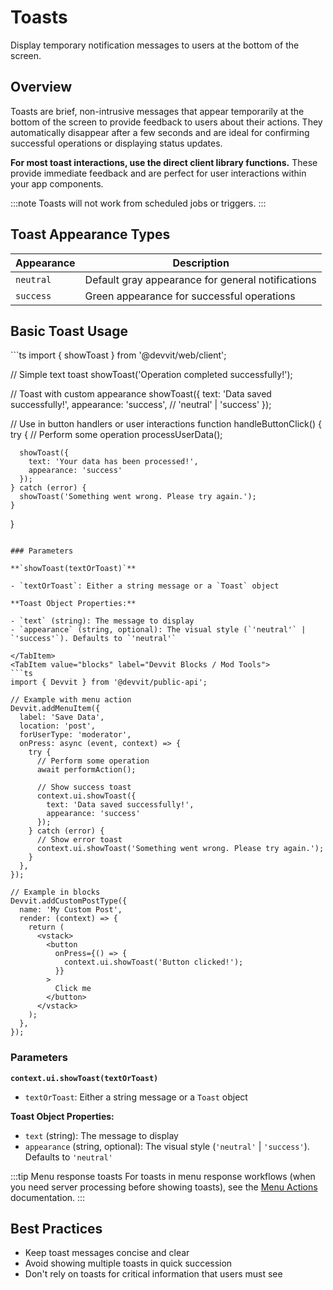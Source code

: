 
# Toasts

Display temporary notification messages to users at the bottom of the screen.

## Overview

Toasts are brief, non-intrusive messages that appear temporarily at the bottom of the screen to provide feedback to users about their actions. They automatically disappear after a few seconds and are ideal for confirming successful operations or displaying status updates.

**For most toast interactions, use the direct client library functions.** These provide immediate feedback and are perfect for user interactions within your app components.

:::note
Toasts will not work from scheduled jobs or triggers.
:::

## Toast Appearance Types

| Appearance | Description                                               |
| ---------- | --------------------------------------------------------- |
| `neutral`  | Default gray appearance for general notifications         |
| `success`  | Green appearance for successful operations               |

## Basic Toast Usage

<Tabs>
  <TabItem value="web" label="Devvit Web">
  ```ts
  import { showToast } from '@devvit/web/client';

  // Simple text toast
  showToast('Operation completed successfully!');

  // Toast with custom appearance
  showToast({
    text: 'Data saved successfully!',
    appearance: 'success', // 'neutral' | 'success'
  });

  // Use in button handlers or user interactions
  function handleButtonClick() {
    try {
      // Perform some operation
      processUserData();
      
      showToast({
        text: 'Your data has been processed!',
        appearance: 'success'
      });
    } catch (error) {
      showToast('Something went wrong. Please try again.');
    }
  }
  ```

  ### Parameters

  **`showToast(textOrToast)`**

  - `textOrToast`: Either a string message or a `Toast` object

  **Toast Object Properties:**

  - `text` (string): The message to display
  - `appearance` (string, optional): The visual style (`'neutral'` | `'success'`). Defaults to `'neutral'`

  </TabItem>
  <TabItem value="blocks" label="Devvit Blocks / Mod Tools">
  ```ts
  import { Devvit } from '@devvit/public-api';

  // Example with menu action
  Devvit.addMenuItem({
    label: 'Save Data',
    location: 'post',
    forUserType: 'moderator',
    onPress: async (event, context) => {
      try {
        // Perform some operation
        await performAction();
        
        // Show success toast
        context.ui.showToast({
          text: 'Data saved successfully!',
          appearance: 'success'
        });
      } catch (error) {
        // Show error toast
        context.ui.showToast('Something went wrong. Please try again.');
      }
    },
  });

  // Example in blocks
  Devvit.addCustomPostType({
    name: 'My Custom Post',
    render: (context) => {
      return (
        <vstack>
          <button
            onPress={() => {
              context.ui.showToast('Button clicked!');
            }}
          >
            Click me
          </button>
        </vstack>
      );
    },
  });
  ```

  ### Parameters

  **`context.ui.showToast(textOrToast)`**

  - `textOrToast`: Either a string message or a `Toast` object

  **Toast Object Properties:**

  - `text` (string): The message to display
  - `appearance` (string, optional): The visual style (`'neutral'` | `'success'`). Defaults to `'neutral'`

  </TabItem>
</Tabs>

:::tip Menu response toasts
For toasts in menu response workflows (when you need server processing before showing toasts), see the [Menu Actions](./menu-actions.mdx) documentation.
:::

## Best Practices

- Keep toast messages concise and clear
- Avoid showing multiple toasts in quick succession
- Don't rely on toasts for critical information that users must see
